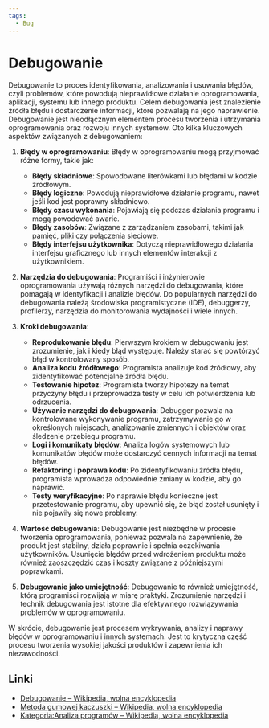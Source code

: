 ```yaml
---
tags:
  - Bug
---
```


# Debugowanie

Debugowanie to proces identyfikowania, analizowania i usuwania błędów, czyli problemów, które powodują nieprawidłowe działanie oprogramowania, aplikacji, systemu lub innego produktu. Celem debugowania jest znalezienie źródła błędu i dostarczenie informacji, które pozwalają na jego naprawienie. Debugowanie jest nieodłącznym elementem procesu tworzenia i utrzymania oprogramowania oraz rozwoju innych systemów. Oto kilka kluczowych aspektów związanych z debugowaniem:

1. **Błędy w oprogramowaniu**: Błędy w oprogramowaniu mogą przyjmować różne formy, takie jak:

   - **Błędy składniowe**: Spowodowane literówkami lub błędami w kodzie źródłowym.
   - **Błędy logiczne**: Powodują nieprawidłowe działanie programu, nawet jeśli kod jest poprawny składniowo.
   - **Błędy czasu wykonania**: Pojawiają się podczas działania programu i mogą powodować awarie.
   - **Błędy zasobów**: Związane z zarządzaniem zasobami, takimi jak pamięć, pliki czy połączenia sieciowe.
   - **Błędy interfejsu użytkownika**: Dotyczą nieprawidłowego działania interfejsu graficznego lub innych elementów interakcji z użytkownikiem.

2. **Narzędzia do debugowania**: Programiści i inżynierowie oprogramowania używają różnych narzędzi do debugowania, które pomagają w identyfikacji i analizie błędów. Do popularnych narzędzi do debugowania należą środowiska programistyczne (IDE), debuggerzy, profilerzy, narzędzia do monitorowania wydajności i wiele innych.

3. **Kroki debugowania**:

   - **Reprodukowanie błędu**: Pierwszym krokiem w debugowaniu jest zrozumienie, jak i kiedy błąd występuje. Należy starać się powtórzyć błąd w kontrolowany sposób.
   - **Analiza kodu źródłowego**: Programista analizuje kod źródłowy, aby zidentyfikować potencjalne źródła błędu.
   - **Testowanie hipotez**: Programista tworzy hipotezy na temat przyczyny błędu i przeprowadza testy w celu ich potwierdzenia lub odrzucenia.
   - **Używanie narzędzi do debugowania**: Debugger pozwala na kontrolowane wykonywanie programu, zatrzymywanie go w określonych miejscach, analizowanie zmiennych i obiektów oraz śledzenie przebiegu programu.
   - **Logi i komunikaty błędów**: Analiza logów systemowych lub komunikatów błędów może dostarczyć cennych informacji na temat błędów.
   - **Refaktoring i poprawa kodu**: Po zidentyfikowaniu źródła błędu, programista wprowadza odpowiednie zmiany w kodzie, aby go naprawić.
   - **Testy weryfikacyjne**: Po naprawie błędu konieczne jest przetestowanie programu, aby upewnić się, że błąd został usunięty i nie pojawiły się nowe problemy.

4. **Wartość debugowania**: Debugowanie jest niezbędne w procesie tworzenia oprogramowania, ponieważ pozwala na zapewnienie, że produkt jest stabilny, działa poprawnie i spełnia oczekiwania użytkowników. Usunięcie błędów przed wdrożeniem produktu może również zaoszczędzić czas i koszty związane z późniejszymi poprawkami.

5. **Debugowanie jako umiejętność**: Debugowanie to również umiejętność, którą programiści rozwijają w miarę praktyki. Zrozumienie narzędzi i technik debugowania jest istotne dla efektywnego rozwiązywania problemów w oprogramowaniu.

W skrócie, debugowanie jest procesem wykrywania, analizy i naprawy błędów w oprogramowaniu i innych systemach. Jest to krytyczna część procesu tworzenia wysokiej jakości produktów i zapewnienia ich niezawodności.

## Linki

- [Debugowanie – Wikipedia, wolna encyklopedia](https://pl.wikipedia.org/wiki/Debugowanie)
- [Metoda gumowej kaczuszki – Wikipedia, wolna encyklopedia](https://pl.wikipedia.org/wiki/Metoda_gumowej_kaczuszki)
- [Kategoria:Analiza programów – Wikipedia, wolna encyklopedia](https://pl.wikipedia.org/wiki/Kategoria:Analiza_program%C3%B3w)
